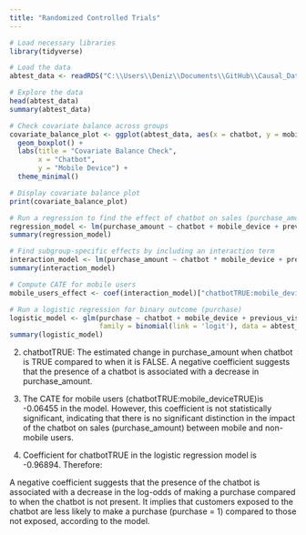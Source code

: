 ```yaml
---
title: "Randomized Controlled Trials"
---
```


```r
# Load necessary libraries
library(tidyverse)

# Load the data
abtest_data <- readRDS("C:\\Users\\Deniz\\Documents\\GitHub\\Causal_Data_Science_Data\\abtest_online.rds")

# Explore the data
head(abtest_data)
summary(abtest_data)

# Check covariate balance across groups
covariate_balance_plot <- ggplot(abtest_data, aes(x = chatbot, y = mobile_device, color = chatbot)) +
  geom_boxplot() +
  labs(title = "Covariate Balance Check",
       x = "Chatbot",
       y = "Mobile Device") +
  theme_minimal()

# Display covariate balance plot
print(covariate_balance_plot)

# Run a regression to find the effect of chatbot on sales (purchase_amount)
regression_model <- lm(purchase_amount ~ chatbot + mobile_device + previous_visit, data = abtest_data)
summary(regression_model)

# Find subgroup-specific effects by including an interaction term
interaction_model <- lm(purchase_amount ~ chatbot * mobile_device + previous_visit, data = abtest_data)
summary(interaction_model)

# Compute CATE for mobile users
mobile_users_effect <- coef(interaction_model)["chatbotTRUE:mobile_deviceTRUE"]

# Run a logistic regression for binary outcome (purchase)
logistic_model <- glm(purchase ~ chatbot + mobile_device + previous_visit, 
                      family = binomial(link = 'logit'), data = abtest_data)
summary(logistic_model)

```



2. chatbotTRUE: The estimated change in purchase_amount when chatbot is TRUE compared to when it is FALSE. A negative coefficient suggests that the presence of a chatbot is associated with a decrease in purchase_amount.


3. The CATE for mobile users (chatbotTRUE:mobile_deviceTRUE)is -0.06455 in the model. However, this coefficient is not statistically significant, indicating that there is no significant distinction in the impact of the chatbot on sales (purchase_amount) between mobile and non-mobile users.

4. Coefficient for chatbotTRUE in the logistic regression model is -0.96894. Therefore:

A negative coefficient suggests that the presence of the chatbot is associated with a decrease in the log-odds of making a purchase compared to when the chatbot is not present. It implies that customers exposed to the chatbot are less likely to make a purchase (purchase = 1) compared to those not exposed, according to the model.